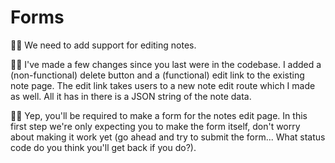 # Forms

👨‍💼 We need to add support for editing notes.

🧝‍♂️ I've made a few changes since you last were in the codebase. I added a
(non-functional) delete button and a (functional) edit link to the existing note
page. The edit link takes users to a new note edit route which I made as well.
All it has in there is a JSON string of the note data.

👨‍💼 Yep, you'll be required to make a form for the notes edit page. In this first
step we're only expecting you to make the form itself, don't worry about making
it work yet (go ahead and try to submit the form... What status code do you
think you'll get back if you do?).
